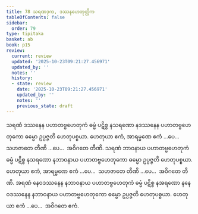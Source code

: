 ```yaml
---
title: 78 သရဏဒုက, ဒဿနဟေတုတ္တိက
tableOfContents: false
sidebar:
  order: 79
type: tipitaka
basket: ab
book: p15
review:
  current: review
  updated: '2025-10-23T09:21:27.456971'
  updated_by: ''
  notes: ''
  history:
  - state: review
    date: '2025-10-23T09:21:27.456971'
    updated_by: ''
    notes: ''
    previous_state: draft
---
```



<ReviewStatus review={frontmatter.review} showDetails={true} />

<HypothesisAnnotation frontmatter={frontmatter} />

<DynamicBreadcrumb />

<Division number="90" book="p15" e="ch" v="40" p="240">

<Paragraph number="247" book="p15">
သရဏံ ဒဿနေန ပဟာတဗ္ဗဟေတုကံ ဓမ္မံ ပဋိစ္စ နသရဏော နဒဿနေန ပဟာတဗ္ဗဟေတုကော ဓမ္မော ဥပ္ပဇ္ဇတိ ဟေတုပစ္စယာ. ဟေတုယာ ဧကံ, အာရမ္မဏေ ဧကံ …ပေ…  သဟဇာတေ တီဏိ …ပေ…  အဝိဂတေ တီဏိ.
</Paragraph>

<Paragraph number="248" book="p15">
သရဏံ ဘာဝနာယ ပဟာတဗ္ဗဟေတုကံ ဓမ္မံ ပဋိစ္စ နသရဏော နဘာဝနာယ ပဟာတဗ္ဗဟေတုကော ဓမ္မော ဥပ္ပဇ္ဇတိ ဟေတုပစ္စယာ. ဟေတုယာ ဧကံ, အာရမ္မဏေ ဧကံ …ပေ…  သဟဇာတေ တီဏိ …ပေ…  အဝိဂတေ တီဏိ.
</Paragraph>

<Paragraph number="249" book="p15">
အရဏံ နေဝဒဿနေန နဘာဝနာယ ပဟာတဗ္ဗဟေတုကံ ဓမ္မံ ပဋိစ္စ နအရဏော နနေဝဒဿနေန နဘာဝနာယ ပဟာတဗ္ဗဟေတုကော ဓမ္မော ဥပ္ပဇ္ဇတိ ဟေတုပစ္စယာ. ဟေတုယာ ဧကံ …ပေ…  အဝိဂတေ ဧကံ.
</Paragraph>
</Division>
